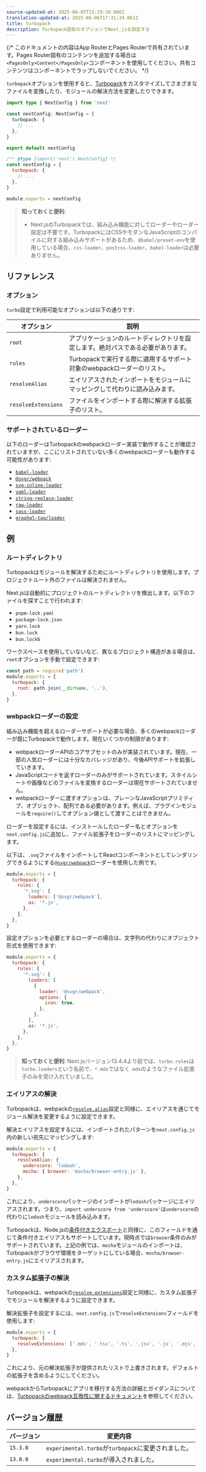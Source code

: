 ```yaml
---
source-updated-at: 2025-06-05T15:29:30.000Z
translation-updated-at: 2025-06-06T17:31:34.061Z
title: turbopack
description: Turbopack固有のオプションでNext.jsを設定する
---
```


{/* このドキュメントの内容はApp RouterとPages Routerで共有されています。Pages Router固有のコンテンツを追加する場合は`<PagesOnly>Content</PagesOnly>`コンポーネントを使用してください。共有コンテンツはコンポーネントでラップしないでください。 */}

`turbopack`オプションを使用すると、[Turbopack](/docs/app/api-reference/turbopack)をカスタマイズしてさまざまなファイルを変換したり、モジュールの解決方法を変更したりできます。

```ts filename="next.config.ts" switcher
import type { NextConfig } from 'next'

const nextConfig: NextConfig = {
  turbopack: {
    // ...
  },
}

export default nextConfig
```

```js filename="next.config.js" switcher
/** @type {import('next').NextConfig} */
const nextConfig = {
  turbopack: {
    // ...
  },
}

module.exports = nextConfig
```

> **知っておくと便利**:
>
> - Next.jsのTurbopackでは、組み込み機能に対してローダーやローダー設定は不要です。TurbopackにはCSSやモダンなJavaScriptのコンパイルに対する組み込みサポートがあるため、`@babel/preset-env`を使用している場合、`css-loader`、`postcss-loader`、`babel-loader`は必要ありません。

## リファレンス

### オプション

`turbo`設定で利用可能なオプションは以下の通りです:

| オプション              | 説明                                                                 |
| ---------------------- | -------------------------------------------------------------------- |
| `root`                 | アプリケーションのルートディレクトリを設定します。絶対パスである必要があります。 |
| `rules`                | Turbopackで実行する際に適用するサポート対象のwebpackローダーのリスト。           |
| `resolveAlias`         | エイリアスされたインポートをモジュールにマッピングして代わりに読み込みます。         |
| `resolveExtensions`    | ファイルをインポートする際に解決する拡張子のリスト。                           |

### サポートされているローダー

以下のローダーはTurbopackのwebpackローダー実装で動作することが確認されていますが、ここにリストされていない多くのwebpackローダーも動作する可能性があります:

- [`babel-loader`](https://www.npmjs.com/package/babel-loader)
- [`@svgr/webpack`](https://www.npmjs.com/package/@svgr/webpack)
- [`svg-inline-loader`](https://www.npmjs.com/package/svg-inline-loader)
- [`yaml-loader`](https://www.npmjs.com/package/yaml-loader)
- [`string-replace-loader`](https://www.npmjs.com/package/string-replace-loader)
- [`raw-loader`](https://www.npmjs.com/package/raw-loader)
- [`sass-loader`](https://www.npmjs.com/package/sass-loader)
- [`graphql-tag/loader`](https://www.npmjs.com/package/graphql-tag)

## 例

### ルートディレクトリ

Turbopackはモジュールを解決するためにルートディレクトリを使用します。プロジェクトルート外のファイルは解決されません。

Next.jsは自動的にプロジェクトのルートディレクトリを検出します。以下のファイルを探すことで行われます:

- `pnpm-lock.yaml`
- `package-lock.json`
- `yarn.lock`
- `bun.lock`
- `bun.lockb`

ワークスペースを使用していないなど、異なるプロジェクト構造がある場合は、`root`オプションを手動で設定できます:

```js filename="next.config.js"
const path = require('path')
module.exports = {
  turbopack: {
    root: path.join(__dirname, '..'),
  },
}
```

### webpackローダーの設定

組み込み機能を超えるローダーサポートが必要な場合、多くのwebpackローダーが既にTurbopackで動作します。現在いくつかの制限があります:

- webpackローダーAPIのコアサブセットのみが実装されています。現在、一部の人気ローダーには十分なカバレッジがあり、今後APIサポートを拡張していきます。
- JavaScriptコードを返すローダーのみがサポートされています。スタイルシートや画像などのファイルを変換するローダーは現在サポートされていません。
- webpackローダーに渡すオプションは、プレーンなJavaScriptプリミティブ、オブジェクト、配列である必要があります。例えば、プラグインモジュールを`require()`してオプション値として渡すことはできません。

ローダーを設定するには、インストールしたローダー名とオプションを`next.config.js`に追加し、ファイル拡張子をローダーのリストにマッピングします。

以下は、`.svg`ファイルをインポートしてReactコンポーネントとしてレンダリングできるようにする[`@svgr/webpack`](https://www.npmjs.com/package/@svgr/webpack)ローダーを使用した例です。

```js filename="next.config.js"
module.exports = {
  turbopack: {
    rules: {
      '*.svg': {
        loaders: ['@svgr/webpack'],
        as: '*.js',
      },
    },
  },
}
```

設定オプションを必要とするローダーの場合は、文字列の代わりにオブジェクト形式を使用できます:

```js filename="next.config.js"
module.exports = {
  turbopack: {
    rules: {
      '*.svg': {
        loaders: [
          {
            loader: '@svgr/webpack',
            options: {
              icon: true,
            },
          },
        ],
        as: '*.js',
      },
    },
  },
}
```

> **知っておくと便利**: Next.jsバージョン13.4.4より前では、`turbo.rules`は`turbo.loaders`という名前で、`*.mdx`ではなく`.mdx`のようなファイル拡張子のみを受け入れていました。

### エイリアスの解決

Turbopackは、webpackの[`resolve.alias`](https://webpack.js.org/configuration/resolve/#resolvealias)設定と同様に、エイリアスを通じてモジュール解決を変更するように設定できます。

解決エイリアスを設定するには、インポートされたパターンを`next.config.js`内の新しい宛先にマッピングします:

```js filename="next.config.js"
module.exports = {
  turbopack: {
    resolveAlias: {
      underscore: 'lodash',
      mocha: { browser: 'mocha/browser-entry.js' },
    },
  },
}
```

これにより、`underscore`パッケージのインポートが`lodash`パッケージにエイリアスされます。つまり、`import underscore from 'underscore'`は`underscore`の代わりに`lodash`モジュールを読み込みます。

Turbopackは、Node.jsの[条件付きエクスポート](https://nodejs.org/docs/latest-v18.x/api/packages.html#conditional-exports)と同様に、このフィールドを通じて条件付きエイリアスもサポートしています。現時点では`browser`条件のみがサポートされています。上記の例では、`mocha`モジュールのインポートは、Turbopackがブラウザ環境をターゲットにしている場合、`mocha/browser-entry.js`にエイリアスされます。

### カスタム拡張子の解決

Turbopackは、webpackの[`resolve.extensions`](https://webpack.js.org/configuration/resolve/#resolveextensions)設定と同様に、カスタム拡張子でモジュールを解決するように設定できます。

解決拡張子を設定するには、`next.config.js`で`resolveExtensions`フィールドを使用します:

```js filename="next.config.js"
module.exports = {
  turbopack: {
    resolveExtensions: ['.mdx', '.tsx', '.ts', '.jsx', '.js', '.mjs', '.json'],
  },
}
```

これにより、元の解決拡張子が提供されたリストで上書きされます。デフォルトの拡張子を含めるようにしてください。

webpackからTurbopackにアプリを移行する方法の詳細とガイダンスについては、[Turbopackのwebpack互換性に関するドキュメント](https://turbo.build/pack/docs/migrating-from-webpack)を参照してください。

## バージョン履歴

| バージョン  | 変更内容                                       |
| ---------- | --------------------------------------------- |
| `15.3.0`   | `experimental.turbo`が`turbopack`に変更されました。 |
| `13.0.0`   | `experimental.turbo`が導入されました。          |